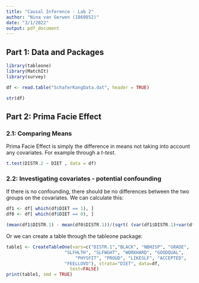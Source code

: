 ```yaml
---
title: "Causal Inference - Lab 2"
author: "Nina van Gerwen (1860852)"
date: "3/1/2022"
output: pdf_document
---
```


## Part 1: Data and Packages

```r
library(tableone)
library(MatchIt)
library(survey)

df <- read.table("SchaferKangData.dat", header = TRUE)

str(df)
```

## Part 2: Prima Facie Effect

### 2.1: Comparing Means

Prima Facie Effect is simply the difference in means not taking into account any
covariates. For example through a *t-test*. 

```r
t.test(DISTR.2 ~ DIET , data = df)
```

### 2.2: Investigating covariates - potential confounding

If there is no confounding, there should be no differences between the two 
groups on the covariates. We can calculate this:

```r
df1 <- df[ which(df$DIET == 1), ]
df0 <- df[ which(df$DIET == 0), ]

(mean(df1$DISTR.1) - mean(df0$DISTR.1))/(sqrt( (var(df1$DISTR.1)+var(df0$DISTR.1))/2 )) 
```
Or we can create a table through the tableone package:

```r
table1 <- CreateTableOne(vars=c("DISTR.1","BLACK", "NBHISP", "GRADE",
                      "SLFHLTH", "SLFWGHT", "WORKHARD", "GOODQUAL", 
                          "PHYSFIT", "PROUD", "LIKESLF", "ACCEPTED", 
                      "FEELLOVD"), strata="DIET", data=df, 
                        test=FALSE)
print(table1, smd = TRUE)
```



